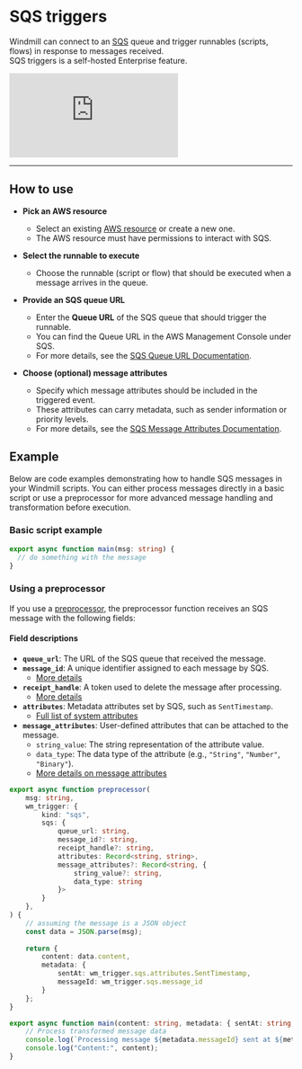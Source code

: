 # SQS triggers

Windmill can connect to an [SQS](https://docs.aws.amazon.com/AWSSimpleQueueService/latest/SQSDeveloperGuide/welcome.html) queue and trigger runnables (scripts, flows) in response to messages received.  
SQS triggers is a self-hosted Enterprise feature.

<iframe
	style={{ aspectRatio: '16/9' }}
	src="https://www.youtube.com/embed/-p4jznB5mMQ?vq=1080p"
	title="SQS triggers"
	frameBorder="0"
	allow="accelerometer; autoplay; clipboard-write; encrypted-media; gyroscope; picture-in-picture; web-share"
	allowFullScreen
	className="border-2 rounded-lg object-cover w-full dark:border-gray-800"
></iframe>

---

## How to use

- **Pick an AWS resource**  
  - Select an existing [AWS resource](../../integrations/aws.md) or create a new one.  
  - The AWS resource must have permissions to interact with SQS.

- **Select the runnable to execute**  
  - Choose the runnable (script or flow) that should be executed when a message arrives in the queue.  

- **Provide an SQS queue URL**  
  - Enter the **Queue URL** of the SQS queue that should trigger the runnable.  
  - You can find the Queue URL in the AWS Management Console under SQS.  
  - For more details, see the [SQS Queue URL Documentation](https://docs.aws.amazon.com/AWSSimpleQueueService/latest/SQSDeveloperGuide/sqs-queue-message-identifiers.html#sqs-queue-url).

- **Choose (optional) message attributes**  
  - Specify which message attributes should be included in the triggered event.  
  - These attributes can carry metadata, such as sender information or priority levels.  
  - For more details, see the [SQS Message Attributes Documentation](https://docs.aws.amazon.com/AWSSimpleQueueService/latest/SQSDeveloperGuide/sqs-message-metadata.html#sqs-message-attributes).


## Example

Below are code examples demonstrating how to handle SQS messages in your Windmill scripts. You can either process messages directly in a basic script or use a preprocessor for more advanced message handling and transformation before execution.

### Basic script example

```TypeScript
export async function main(msg: string) {
  // do something with the message
}
```

### Using a preprocessor

If you use a [preprocessor](../43_preprocessors/index.mdx), the preprocessor function receives an SQS message with the following fields:

#### Field descriptions

- **`queue_url`**: The URL of the SQS queue that received the message.  
- **`message_id`**: A unique identifier assigned to each message by SQS.  
  - [More details](https://docs.aws.amazon.com/AWSSimpleQueueService/latest/APIReference/API_ReceiveMessage.html)  
- **`receipt_handle`**: A token used to delete the message after processing.  
  - [More details](https://docs.aws.amazon.com/AWSSimpleQueueService/latest/SQSDeveloperGuide/sqs-queue-message-identifiers.html)  
- **`attributes`**: Metadata attributes set by SQS, such as `SentTimestamp`.  
  - [Full list of system attributes](https://docs.aws.amazon.com/AWSSimpleQueueService/latest/SQSDeveloperGuide/sqs-message-metadata.html#sqs-message-system-attributes)  
- **`message_attributes`**: User-defined attributes that can be attached to the message.  
  - `string_value`: The string representation of the attribute value.  
  - `data_type`: The data type of the attribute (e.g., `"String"`, `"Number"`, `"Binary"`).  
  - [More details on message attributes](https://docs.aws.amazon.com/AWSSimpleQueueService/latest/SQSDeveloperGuide/sqs-message-metadata.html#sqs-message-attributes)  


```TypeScript
export async function preprocessor(
    msg: string,
    wm_trigger: {
        kind: "sqs",
        sqs: {
            queue_url: string,
            message_id?: string,
            receipt_handle?: string,
            attributes: Record<string, string>,
            message_attributes?: Record<string, {
                string_value?: string,
                data_type: string
            }>
        }
    },
) {
    // assuming the message is a JSON object
    const data = JSON.parse(msg);
    
    return {
        content: data.content,
        metadata: {
            sentAt: wm_trigger.sqs.attributes.SentTimestamp,
            messageId: wm_trigger.sqs.message_id
        }
    };
}

export async function main(content: string, metadata: { sentAt: string, messageId: string }) {
    // Process transformed message data
    console.log(`Processing message ${metadata.messageId} sent at ${metadata.sentAt}`);
    console.log("Content:", content);
}
```